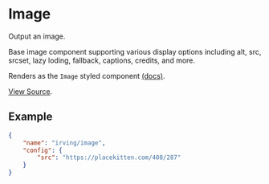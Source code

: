 <Meta title="WordPress Components|Image" />

# Image
Output an image.

Base image component supporting various display options including alt, src, srcset, lazy loding, fallback, captions, credits, and more.

Renders as the `Image` styled component [(docs)](?path=/docs/styled-components-image--basic-example).

[View Source](https://github.com/alleyinteractive/wp-irving/tree/master/inc/components/components/image).

## Example
```json
{
	"name": "irving/image",
	"config": {
		"src": "https://placekitten.com/408/287"
	}
}
```
